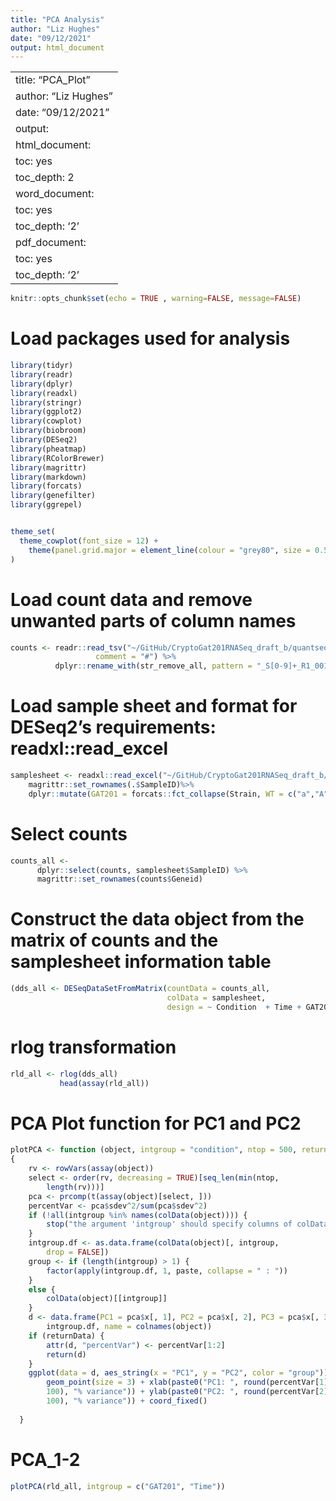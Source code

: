 ```yaml
---
title: "PCA Analysis"
author: "Liz Hughes"
date: "09/12/2021"
output: html_document
---
```

---
title: "PCA_Plot"
author: "Liz Hughes"
date: "09/12/2021"
output:
  html_document:
    toc: yes
    toc_depth: 2
  word_document:
    toc: yes
    toc_depth: '2'
  pdf_document:
    toc: yes
    toc_depth: '2'
---
```r
knitr::opts_chunk$set(echo = TRUE , warning=FALSE, message=FALSE)
```

# Load packages used for analysis
```r

library(tidyr)
library(readr)
library(dplyr)
library(readxl)
library(stringr)
library(ggplot2)
library(cowplot)
library(biobroom)
library(DESeq2)
library(pheatmap)
library(RColorBrewer)
library(magrittr)
library(markdown)
library(forcats)
library(genefilter)
library(ggrepel)


theme_set(
  theme_cowplot(font_size = 12) +
    theme(panel.grid.major = element_line(colour = "grey80", size = 0.5))
)

```


# Load count data and remove unwanted parts of column names

```r

counts <- readr::read_tsv("~/GitHub/CryptoGat201RNASeq_draft_b/quantseqfwd_EH_050221/counts.txt",
                   comment = "#") %>% 
          dplyr::rename_with(str_remove_all, pattern = "_S[0-9]+_R1_001_aln.bam")

```


# Load sample sheet and format for DESeq2's requirements: readxl::read_excel

```r

samplesheet <- readxl::read_excel("~/GitHub/CryptoGat201RNASeq_draft_b/input_experiment/Gat201_samplesheet.xlsx") %>%
    magrittr::set_rownames(.$SampleID)%>%
    dplyr::mutate(GAT201 = forcats::fct_collapse(Strain, WT = c("a","A"), Gat201 = c("B","M")))

```

# Select counts

```r

counts_all <-
      dplyr::select(counts, samplesheet$SampleID) %>%
      magrittr::set_rownames(counts$Geneid)

```

# Construct the data object from the matrix of counts and the samplesheet information table

```r

(dds_all <- DESeqDataSetFromMatrix(countData = counts_all,
                                   colData = samplesheet,
                                   design = ~ Condition  + Time + GAT201))

```


# rlog transformation

```r

rld_all <- rlog(dds_all)
           head(assay(rld_all))
```


# PCA Plot function for PC1 and PC2

```r

plotPCA <- function (object, intgroup = "condition", ntop = 500, returnData = FALSE) 
{
    rv <- rowVars(assay(object))
    select <- order(rv, decreasing = TRUE)[seq_len(min(ntop, 
        length(rv)))]
    pca <- prcomp(t(assay(object)[select, ]))
    percentVar <- pca$sdev^2/sum(pca$sdev^2)
    if (!all(intgroup %in% names(colData(object)))) {
        stop("the argument 'intgroup' should specify columns of colData(dds)")
    }
    intgroup.df <- as.data.frame(colData(object)[, intgroup, 
        drop = FALSE])
    group <- if (length(intgroup) > 1) {
        factor(apply(intgroup.df, 1, paste, collapse = " : "))
    }
    else {
        colData(object)[[intgroup]]
    }
    d <- data.frame(PC1 = pca$x[, 1], PC2 = pca$x[, 2], PC3 = pca$x[, 3], PC4 = pca$x[, 4], PC5 = pca$x[, 5], group = group, 
        intgroup.df, name = colnames(object))
    if (returnData) {
        attr(d, "percentVar") <- percentVar[1:2]
        return(d)
    }
    ggplot(data = d, aes_string(x = "PC1", y = "PC2", color = "group")) + 
        geom_point(size = 3) + xlab(paste0("PC1: ", round(percentVar[1] * 
        100), "% variance")) + ylab(paste0("PC2: ", round(percentVar[2] * 
        100), "% variance")) + coord_fixed()
    
  }

```

# PCA_1-2

```r

plotPCA(rld_all, intgroup = c("GAT201", "Time"))


```

